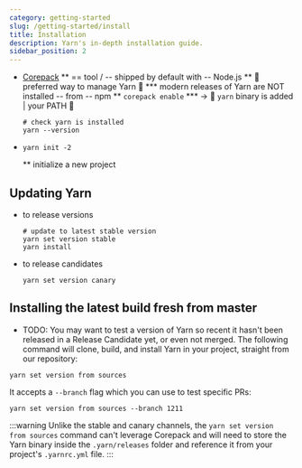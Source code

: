 ```yaml
---
category: getting-started
slug: /getting-started/install
title: Installation
description: Yarn's in-depth installation guide.
sidebar_position: 2
---
```


* [Corepack](/corepack)
  ** == tool / -- shipped by default with -- Node.js
  ** 👀preferred way to manage Yarn 👀
    *** modern releases of Yarn are NOT installed -- from -- npm
  ** `corepack enable`
    *** -> 👀 `yarn` binary is added | your PATH 👀

    ```
    # check yarn is installed
    yarn --version
    ```
*
  ```
  yarn init -2
  ```
  ** initialize a new project

## Updating Yarn

* to release versions

  ```
  # update to latest stable version
  yarn set version stable
  yarn install
  ```

* to release candidates

  ```
  yarn set version canary
  ```

## Installing the latest build fresh from master

* TODO:
You may want to test a version of Yarn so recent it hasn't been released in a Release Candidate yet, or even not merged. The following command will clone, build, and install Yarn in your project, straight from our repository:

```
yarn set version from sources
```

It accepts a `--branch` flag which you can use to test specific PRs:

```
yarn set version from sources --branch 1211
```

:::warning
Unlike the stable and canary channels, the `yarn set version from sources` command can't leverage Corepack and will need to store the Yarn binary inside the `.yarn/releases` folder and reference it from your project's `.yarnrc.yml` file.
:::
